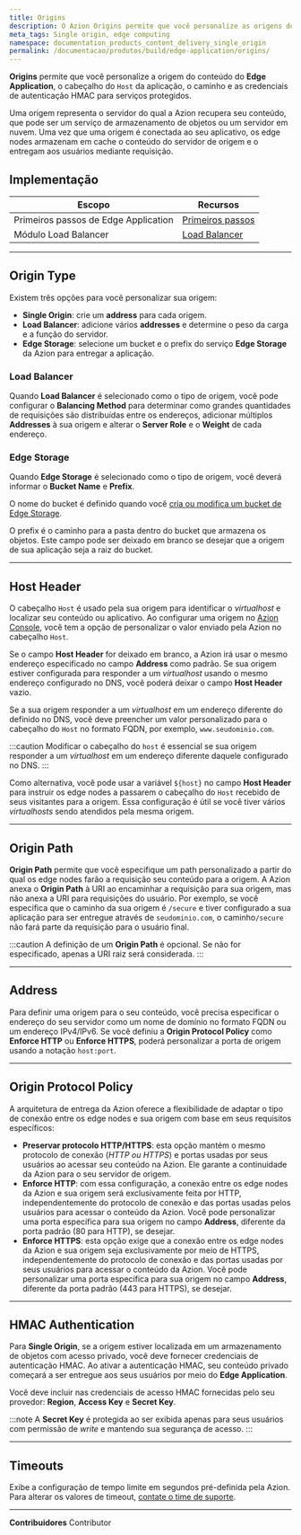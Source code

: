 ```yaml
---
title: Origins
description: O Azion Origins permite que você personalize as origens de seu conteúdo, o cabeçalho Host e as credenciais de autenticação HMAC.
meta_tags: Single origin, edge computing
namespace: documentation_products_content_delivery_single_origin
permalink: /documentacao/produtos/build/edge-application/origins/
---
```


**Origins** permite que você personalize a origem do conteúdo do **Edge Application**, o cabeçalho do `Host` da aplicação, o caminho e as credenciais de autenticação HMAC para serviços protegidos.

Uma origem representa o servidor do qual a Azion recupera seu conteúdo, que pode ser um serviço de armazenamento de objetos ou um servidor em nuvem. Uma vez que uma origem é conectada ao seu aplicativo, os edge nodes armazenam em cache o conteúdo do servidor de origem e o entregam aos usuários mediante requisição.

## Implementação

| Escopo | Recursos |
| --- | --- |
| Primeiros passos de Edge Application | [Primeiros passos](/pt-br/documentacao/produtos/build/edge-application/primeiros-passos/) |
| Módulo Load Balancer | [Load Balancer](/pt-br/documentacao/produtos/build/edge-application/load-balancer/) |

---

## Origin Type

Existem três opções para você personalizar sua origem:

- **Single Origin**: crie um **address** para cada origem.
- **Load Balancer**: adicione vários **addresses** e determine o peso da carga e a função do servidor.
- **Edge Storage**: selecione um bucket e o prefix do serviço **Edge Storage** da Azion para entregar a aplicação.

### Load Balancer

Quando **Load Balancer** é selecionado como o tipo de origem, você pode configurar o **Balancing Method** para determinar como grandes quantidades de requisições são distribuídas entre os endereços, adicionar múltiplos **Addresses** à sua origem e alterar o **Server Role** e o **Weight** de cada endereço.

<LinkButton link="/pt-br/documentacao/produtos/build/edge-application/load-balancer/" text="Saiba mais sobre Load Balancer" />

### Edge Storage

Quando **Edge Storage** é selecionado como o tipo de origem, você deverá informar o **Bucket Name** e **Prefix**.

O nome do bucket é definido quando você [cria ou modifica um bucket de Edge Storage](/pt-br/documentacao/produtos/guias/criar-e-gerenciar-um-bucket/).

O prefix é o caminho para a pasta dentro do bucket que armazena os objetos. Este campo pode ser deixado em branco se desejar que a origem de sua aplicação seja a raiz do bucket.

<LinkButton link="/pt-br/documentacao/produtos/store/edge-storage/" text="Saiba mais sobre Edge Storage" />

---

## Host Header

O cabeçalho `Host` é usado pela sua origem para identificar o *virtualhost* e localizar seu conteúdo ou aplicativo. Ao configurar uma origem no [Azion Console](https://console.azion.com/), você tem a opção de personalizar o valor enviado pela Azion no cabeçalho `Host`.

Se o campo **Host Header** for deixado em branco, a Azion irá usar o mesmo endereço especificado no campo **Address** como padrão. Se sua origem estiver configurada para responder a um *virtualhost* usando o mesmo endereço configurado no DNS, você poderá deixar o campo **Host Header** vazio.

Se a sua origem responder a um *virtualhost* em um endereço diferente do definido no DNS, você deve preencher um valor personalizado para o cabeçalho do `Host` no formato FQDN, por exemplo, `www.seudominio.com`.

:::caution
Modificar o cabeçalho do `host` é essencial se sua origem responder a um *virtualhost* em um endereço diferente daquele configurado no DNS.
:::

Como alternativa, você pode usar a variável `${host}` no campo **Host Header** para instruir os edge nodes a passarem o cabeçalho do `Host` recebido de seus visitantes para a origem. Essa configuração é útil se você tiver vários *virtualhosts* sendo atendidos pela mesma origem.

---

## Origin Path

**Origin Path** permite que você especifique um path personalizado a partir do qual os edge nodes farão a requisição seu conteúdo para a origem. A Azion anexa o **Origin Path** à URI ao encaminhar a requisição para sua origem, mas não anexa a URI para requisições do usuário. Por exemplo, se você especifica que o caminho da sua origem é `/secure` e tiver configurado a sua aplicação para ser entregue através de `seudominio.com`, o caminho`/secure` não fará parte da requisição para o usuário final.

:::caution
A definição de um **Origin Path** é opcional. Se não for especificado, apenas a URI raiz será considerada.
:::

---

## Address

Para definir uma origem para o seu conteúdo, você precisa especificar o endereço do seu servidor como um nome de domínio no formato FQDN ou um endereço IPv4/IPv6. Se você definiu a **Origin Protocol Policy** como **Enforce HTTP** ou **Enforce HTTPS**, poderá personalizar a porta de origem usando a notação `host:port`.

---

## Origin Protocol Policy

A arquitetura de entrega da Azion oferece a flexibilidade de adaptar o tipo de conexão entre os edge nodes e sua origem com base em seus requisitos específicos:

- **Preservar protocolo HTTP/HTTPS**: esta opção mantém o mesmo protocolo de conexão (*HTTP ou HTTPS*) e portas usadas por seus usuários ao acessar seu conteúdo na Azion. Ele garante a continuidade da Azion para o seu servidor de origem.
- **Enforce HTTP**: com essa configuração, a conexão entre os edge nodes da Azion e sua origem será exclusivamente feita por HTTP, independentemente do protocolo de conexão e das portas usadas pelos usuários para acessar o conteúdo da Azion. Você pode personalizar uma porta específica para sua origem no campo **Address**, diferente da porta padrão (80 para HTTP), se desejar.
- **Enforce HTTPS**: esta opção exige que a conexão entre os edge nodes da Azion e sua origem seja exclusivamente por meio de HTTPS, independentemente do protocolo de conexão e das portas usadas por seus usuários para acessar o conteúdo da Azion. Você pode personalizar uma porta específica para sua origem no campo **Address**, diferente da porta padrão (443 para HTTPS), se desejar.

---

## HMAC Authentication

Para **Single Origin**, se a origem estiver localizada em um armazenamento de objetos com acesso privado, você deve fornecer credenciais de autenticação HMAC. Ao ativar a autenticação HMAC, seu conteúdo privado começará a ser entregue aos seus usuários por meio do **Edge Application**.

Você deve incluir nas credenciais de acesso HMAC fornecidas pelo seu provedor: **Region**, **Access Key** e **Secret Key**.

:::note
A **Secret Key** é protegida ao ser exibida apenas para seus usuários com permissão de *write* e mantendo sua segurança de acesso.
:::

---

## Timeouts

Exibe a configuração de tempo limite em segundos pré-definida pela Azion. Para alterar os valores de timeout, [contate o time de suporte](https://tickets.azion.com/pt-BR/support/login).


---


**Contribuidores** <ContributorList>Contributor</ContributorList>
